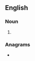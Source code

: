 ==English==

===Noun===
{{head|en|noun plural form}}

# {{plural of|setback|lang=en}}

===Anagrams===
* {{l|en|sets back}}
